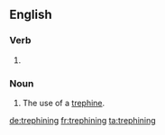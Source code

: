 ==English==

===Verb===
{{head|en|present participle}}

# {{present participle of|trephine|lang=en|nocat=1}}

===Noun===
{{en-noun}}

# The use of a [[trephine]].

[[de:trephining]]
[[fr:trephining]]
[[ta:trephining]]